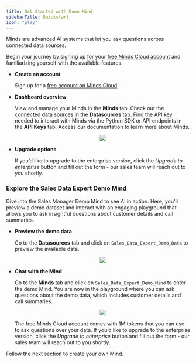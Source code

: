 ```yaml
---
title: Get Started with Demo Mind
sidebarTitle: Quickstart
icon: "play"
---
```


Minds are advanced AI systems that let you ask questions across connected data sources.

Begin your journey by signing up for your [free Minds Cloud account](https://mdb.ai/) and familiarizing yourself with the available features.

* **Create an account**

  Sign up for a [free account on Minds Cloud](https://mdb.ai/).

* **Dashboard overview**

  View and manage your Minds in the **Minds** tab. Check out the connected data sources in the **Datasources** tab. Find the API key needed to interact with Minds via the Python SDK or API endpoints in the **API Keys** tab. Access our documentation to learn more about Minds.

  <p align="center">
    <img src="/assets/minds/Dashboard_Minds.png"/>
  </p>

* **Upgrade options**

  If you’d like to upgrade to the enterprise version, click the *Upgrade to enterprise* button and fill out the form - our sales team will reach out to you shortly.

### Explore the Sales Data Expert Demo Mind

Dive into the Sales Manager Demo Mind to see AI in action. Here, you'll preview a demo dataset and interact with an engaging playground that allows you to ask insightful questions about customer details and call summaries.

* **Preview the demo data**

  Go to the **Datasources** tab and click on `Sales_Data_Expert_Demo_Data` to preview the available data.

  <p align="center">
    <img src="/assets/minds/PreviewData_Minds.png"/>
  </p>

* **Chat with the Mind**

  Go to the **Minds** tab and click on `Sales_Data_Expert_Demo_Mind` to enter the demo Mind. You are now in the playground where you can ask questions about the demo data, which includes customer details and call summaries.

  <p align="center">
    <img src="/assets/minds/Playground_Mind.png"/>
  </p>

  The free Minds Cloud account comes with 1M tokens that you can use to ask questions over your data. If you’d like to upgrade to the enterprise version, click the *Upgrade to enterprise* button and fill out the form - our sales team will reach out to you shortly.

Follow the next section to create your own Mind.
